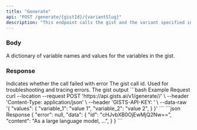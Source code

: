 ```yaml
---
title: "Generate"
api: "POST /generate/{gistId}/{variantSlug}"
description: "This endpoint calls the gist and the variant specified in the url parameter"
---
```


### Body

<ParamField body="values" type="json">
  A dictionary of variable names and values for the variables in the gist.
</ParamField>

### Response

<ResponseField name="error" type="string">
  Indicates whether the call failed with error
</ResponseField>

<ResponseField name="data" type="object">
  <Expandable title="data" defaultOpen>
  <ResponseField name="id" type="string">
   The gist call id. Used for troubleshooting and tracing errors.
  </ResponseField>
    <ResponseField name="content" type="string">
      The gist output
    </ResponseField>
  </Expandable>
</ResponseField>

<RequestExample>
```bash Example Request
curl --location --request POST 'https://api.gists.ai/v1/generate/<gist_id>/<variant_slug>' \
--header 'Content-Type: application/json' \
--header 'GISTS-API-KEY: <api_key>' \
--data-raw '{
    "values": {
        "variable_1": "value 1",
        "variable_2": "value 2",
    }
}'
```
</RequestExample>

<ResponseExample>
```json Response
{
  "error": null,
  "data": {
    "id": "cHJvbXB0OjEwMjQ2Nw==",
    "content": "As a large language model, ...",
  }
}
```
</ResponseExample>
